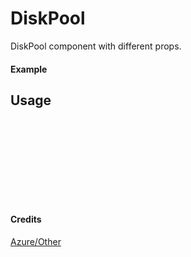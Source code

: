 
<Meta of={DiskPool} title="Azure/Other/DiskPool" />

# DiskPool

DiskPool component with different props.

#### Example

<Canvas of={DiskPool.Primary} />

## Usage

```ts
import { DiskPool } from "yadl-ui";

const Example = () => {
  return (
      <DiskPool />
  );
};

export default Example;
```

#### Credits
[Azure/Other](https://learn.microsoft.com/en-us/azure/architecture/icons/)
